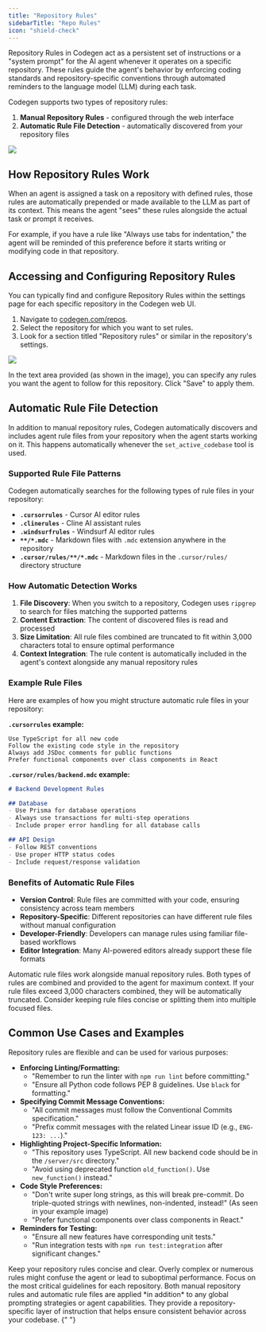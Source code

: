 ```yaml
---
title: "Repository Rules"
sidebarTitle: "Repo Rules"
icon: "shield-check"
---
```


Repository Rules in Codegen act as a persistent set of instructions or a "system prompt" for the AI agent whenever it operates on a specific repository. These rules guide the agent's behavior by enforcing coding standards and repository-specific conventions through automated reminders to the language model (LLM) during each task.

Codegen supports two types of repository rules:
1. **Manual Repository Rules** - configured through the web interface
2. **Automatic Rule File Detection** - automatically discovered from your repository files

<Frame caption="Update repo rules at codegen.com/repos">
  <img src="/images/repo-rules.png" />
</Frame>

## How Repository Rules Work

When an agent is assigned a task on a repository with defined rules, those rules are automatically prepended or made available to the LLM as part of its context. This means the agent "sees" these rules alongside the actual task or prompt it receives.

For example, if you have a rule like "Always use tabs for indentation," the agent will be reminded of this preference before it starts writing or modifying code in that repository.

## Accessing and Configuring Repository Rules

You can typically find and configure Repository Rules within the settings page for each specific repository in the Codegen web UI.

1.  Navigate to [codegen.com/repos](https://codegen.com/repos).
2.  Select the repository for which you want to set rules.
3.  Look for a section titled "Repository rules" or similar in the repository's settings.

<Frame caption="Update repo rules at codegen.com/repos">
  <img src="/images/repo-rules.png" />
</Frame>

In the text area provided (as shown in the image), you can specify any rules you want the agent to follow for this repository. Click "Save" to apply them.

## Automatic Rule File Detection

In addition to manual repository rules, Codegen automatically discovers and includes agent rule files from your repository when the agent starts working on it. This happens automatically whenever the `set_active_codebase` tool is used.

### Supported Rule File Patterns

Codegen automatically searches for the following types of rule files in your repository:

- **`.cursorrules`** - Cursor AI editor rules
- **`.clinerules`** - Cline AI assistant rules  
- **`.windsurfrules`** - Windsurf AI editor rules
- **`**/*.mdc`** - Markdown files with `.mdc` extension anywhere in the repository
- **`.cursor/rules/**/*.mdc`** - Markdown files in the `.cursor/rules/` directory structure

### How Automatic Detection Works

1. **File Discovery**: When you switch to a repository, Codegen uses `ripgrep` to search for files matching the supported patterns
2. **Content Extraction**: The content of discovered files is read and processed
3. **Size Limitation**: All rule files combined are truncated to fit within 3,000 characters total to ensure optimal performance
4. **Context Integration**: The rule content is automatically included in the agent's context alongside any manual repository rules

### Example Rule Files

Here are examples of how you might structure automatic rule files in your repository:

**`.cursorrules` example:**
```
Use TypeScript for all new code
Follow the existing code style in the repository
Always add JSDoc comments for public functions
Prefer functional components over class components in React
```

**`.cursor/rules/backend.mdc` example:**
```markdown
# Backend Development Rules

## Database
- Use Prisma for database operations
- Always use transactions for multi-step operations
- Include proper error handling for all database calls

## API Design
- Follow REST conventions
- Use proper HTTP status codes
- Include request/response validation
```

### Benefits of Automatic Rule Files

- **Version Control**: Rule files are committed with your code, ensuring consistency across team members
- **Repository-Specific**: Different repositories can have different rule files without manual configuration
- **Developer-Friendly**: Developers can manage rules using familiar file-based workflows
- **Editor Integration**: Many AI-powered editors already support these file formats

<Tip>
  Automatic rule files work alongside manual repository rules. Both types of rules are combined and provided to the agent for maximum context.
</Tip>

<Warning>
  If your rule files exceed 3,000 characters combined, they will be automatically truncated. Consider keeping rule files concise or splitting them into multiple focused files.
</Warning>

## Common Use Cases and Examples

Repository rules are flexible and can be used for various purposes:

- **Enforcing Linting/Formatting:**
  - "Remember to run the linter with `npm run lint` before committing."
  - "Ensure all Python code follows PEP 8 guidelines. Use `black` for formatting."
- **Specifying Commit Message Conventions:**
  - "All commit messages must follow the Conventional Commits specification."
  - "Prefix commit messages with the related Linear issue ID (e.g., `ENG-123: ...`)."
- **Highlighting Project-Specific Information:**
  - "This repository uses TypeScript. All new backend code should be in the `/server/src` directory."
  - "Avoid using deprecated function `old_function()`. Use `new_function()` instead."
- **Code Style Preferences:**
  - "Don't write super long strings, as this will break pre-commit. Do triple-quoted strings with newlines, non-indented, instead!" (As seen in your example image)
  - "Prefer functional components over class components in React."
- **Reminders for Testing:**
  - "Ensure all new features have corresponding unit tests."
  - "Run integration tests with `npm run test:integration` after significant changes."

<Tip>
  Keep your repository rules concise and clear. Overly complex or numerous rules
  might confuse the agent or lead to suboptimal performance. Focus on the most
  critical guidelines for each repository.
</Tip>

<Note>
  Both manual repository rules and automatic rule files are applied *in addition* to any global prompting strategies or agent capabilities. They provide a repository-specific layer of instruction that helps ensure consistent behavior across your codebase.
</Note>{" "}
